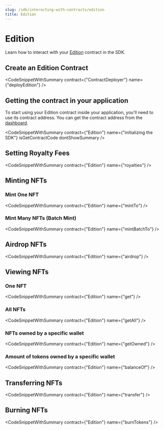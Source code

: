```yaml
---
slug: /sdk/interacting-with-contracts/edition
title: Edition
---
```



# Edition

Learn how to interact with your [Edition](/pre-built-contracts/edition) contract in the SDK.

## Create an Edition Contract

<CodeSnippetWithSummary contract={"ContractDeployer"} name={"deployEdition"} />

## Getting the contract in your application

To start using your Edition contract inside your application, you'll need to use its contract address. You can get the contract address from the [dashboard](https://thirdweb.com/dashboard).

<CodeSnippetWithSummary
  contract={"Edition"}
  name={"initializing the SDK"}
  isGetContractCode
  dontShowSummary
/>

## Setting Royalty Fees

<CodeSnippetWithSummary contract={"Edition"} name={"royalties"} />

## Minting NFTs

### Mint One NFT

<CodeSnippetWithSummary contract={"Edition"} name={"mintTo"} />

### Mint Many NFTs (Batch Mint)

<CodeSnippetWithSummary contract={"Edition"} name={"mintBatchTo"} />

## Airdrop NFTs

<CodeSnippetWithSummary contract={"Edition"} name={"airdrop"} />

## Viewing NFTs

### One NFT

<CodeSnippetWithSummary contract={"Edition"} name={"get"} />

### All NFTs

<CodeSnippetWithSummary contract={"Edition"} name={"getAll"} />

### NFTs owned by a specific wallet

<CodeSnippetWithSummary contract={"Edition"} name={"getOwned"} />

### Amount of tokens owned by a specific wallet

<CodeSnippetWithSummary contract={"Edition"} name={"balanceOf"} />

## Transferring NFTs

<CodeSnippetWithSummary contract={"Edition"} name={"transfer"} />

## Burning NFTs

<CodeSnippetWithSummary contract={"Edition"} name={"burnTokens"} />
